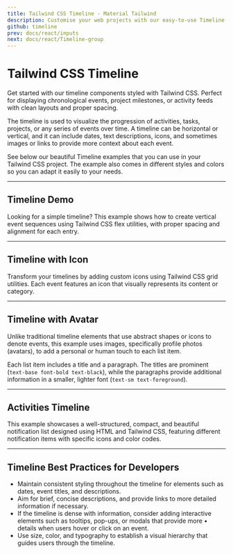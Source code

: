 ```yaml
---
title: Tailwind CSS Timeline - Material Tailwind
description: Customise your web projects with our easy-to-use Timeline component for Tailwind CSS and React using Material Design guidelines.
github: timeline
prev: docs/react/inputs
next: docs/react/Timeline-group
---
```


# Tailwind CSS Timeline

Get started with our timeline components styled with Tailwind CSS. Perfect for displaying chronological events, project milestones, or activity feeds with clean layouts and proper spacing.

The timeline is used to visualize the progression of activities, tasks, projects, or any series of events over time. A timeline can be horizontal or vertical, and it can include dates, text descriptions, icons, and sometimes images or links to provide more context about each event.

See below our beautiful Timeline examples that you can use in your Tailwind CSS project. The example also comes in different styles and colors so you can adapt it easily to your needs.

---

## Timeline Demo

Looking for a simple timeline? This example shows how to create vertical event sequences using Tailwind CSS flex utilities, with proper spacing and alignment for each entry.

<PreviewWithCode relativePath="timeline/timeline-demo.tsx" language="html" />

---

## Timeline with Icon

Transform your timelines by adding custom icons using Tailwind CSS grid utilities. Each event features an icon that visually represents its content or category.

<PreviewWithCode relativePath="timeline/timeline-with-icon.tsx" language="html" />

---

## Timeline with Avatar

Unlike traditional timeline elements that use abstract shapes or icons to denote events, this example uses images, specifically profile photos (avatars), to add a personal or human touch to each list item.

Each list item includes a title and a paragraph. The titles are prominent (`text-base font-bold text-black`), while the paragraphs provide additional information in a smaller, lighter font (`text-sm text-foreground`).

<PreviewWithCode relativePath="timeline/timeline-with-avatar.tsx" language="html" />

---

## Activities Timeline

This example showcases a well-structured, compact, and beautiful notification list designed using HTML and Tailwind CSS, featuring different notification items with specific icons and color codes.

<PreviewWithCode relativePath="timeline/activities-timeline.tsx" language="html" />

---

## Timeline Best Practices for Developers

- Maintain consistent styling throughout the timeline for elements such as dates, event titles, and descriptions.
- Aim for brief, concise descriptions, and provide links to more detailed information if necessary.
- If the timeline is dense with information, consider adding interactive elements such as tooltips, pop-ups, or modals that provide more • details when users hover or click on an event.
- Use size, color, and typography to establish a visual hierarchy that guides users through the timeline.